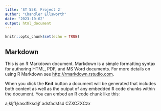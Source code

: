 ```yaml
---
title: 'ST 558: Project 2'
author: "Chandler Ellsworth"
date: "2023-10-02"
output: html_document
---
```


```r
knitr::opts_chunk$set(echo = TRUE)
```

##  Markdown

This is an R Markdown document. Markdown is a simple formatting syntax for authoring HTML, PDF, and MS Word documents. For more details on using R Markdown see <http://rmarkdown.rstudio.com>.

When you click the **Knit** button a document will be generated that includes both content as well as the output of any embedded R code chunks within the document. You can embed an R code chunk like this:


a;kljfl;kasdflksd;jf
adsfadsfsd
CZXCZXCzx